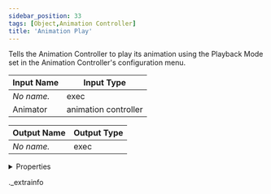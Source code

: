 ```yaml
---
sidebar_position: 33
tags: [Object,Animation Controller]
title: 'Animation Play'
---
```


Tells the Animation Controller to play its animation using the Playback Mode set in the Animation Controller's configuration menu.



<IChip uuid="c2dc73dd-5317-45bf-892a-46864b468960" />

| Input Name | Input Type |
|-----------|-----------|
| *No name.* | exec |
| Animator | animation controller |

| Output Name | Output Type |
|-----------|-----------|
| *No name.* | exec |


<details>
  <summary>Properties</summary>
  <div>
    <div>
    <table>
      <thead>
        <tr>
          <th>Room availability:</th>
          <th>Available everywhere</th>
        </tr>
        <tr>
          <th>Is beta required?</th>
          <th>No</th>
        </tr>
        <tr>
          <th>Is this chip a trolling risk?</th>
          <th>No</th>
        </tr>
        <tr>
          <th>Is this chip a role assignment risk?</th>
          <th>No</th>
        </tr>
        <tr>
          <th>Chip UUID</th>
          <th>c2dc73dd-5317-45bf-892a-46864b468960</th>
        </tr>
      </thead>
    </table>
    </div>
  </div>
</details>

._extrainfo
